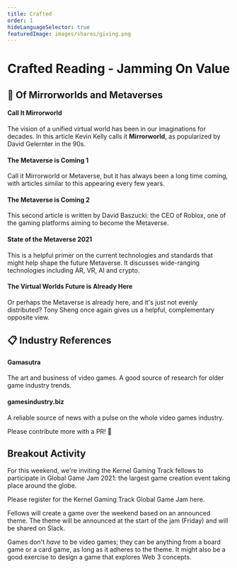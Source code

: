 ```yaml
---
title: Crafted
order: 1
hideLanguageSelector: true
featuredImage: images/shares/giving.png
---
```


# Crafted Reading - Jamming On Value

## 🌌 Of Mirrorworlds and Metaverses

<List>

<Link to="https://www.wired.com/story/mirrorworld-ar-next-big-tech-platform/">

#### Call It Mirrorworld

The vision of a unified virtual world has been in our imaginations for decades. In this article Kevin Kelly calls it **Mirrorworld**, as popularized by David Gelernter in the 90s.

</Link>

<Link to="https://www.forbes.com/sites/cathyhackl/2020/07/05/the-metaverse-is-coming--its-a-very-big-deal/?sh=1781cf2d440f">

#### The Metaverse is Coming 1

Call it Mirrorworld or Metaverse, but it has always been a long time coming, with articles similar to this appearing every few years.

</Link>

<Link to="https://www.wired.co.uk/article/metaverse">

#### The Metaverse is Coming 2

This second article is written by David Baszucki: the CEO of Roblox, one of the gaming platforms aiming to become the Metaverse.

</Link>

<Link to="https://medium.com/the-challenge/state-of-the-metaverse-2021-9f032fed655b">

#### State of the Metaverse 2021

This is a helpful primer on the current technologies and standards that might help shape the future Metaverse. It discusses wide-ranging technologies including AR, VR, AI and crypto.

</Link>

<Link to="https://tonysheng.substack.com/p/the-virtual-worlds-future-is-already">

#### The Virtual Worlds Future is Already Here

Or perhaps the Metaverse is already here, and it's just not evenly distributed? Tony Sheng once again gives us a helpful, complementary opposite view.

</Link>

</List>

## 📋 Industry References

<List>

<Link to="https://gamasutra.com/">

#### Gamasutra

The art and business of video games. A good source of research for older game industry trends.

</Link>

<Link to="https://www.gamesindustry.biz/">

#### gamesindustry.biz

A reliable source of news with a pulse on the whole video games industry.

</Link>

</List>

Please contribute more with a PR! 📝

## Breakout Activity

For this weekend, we're inviting the Kernel Gaming Track fellows to participate in Global Game Jam 2021: the largest game creation event taking place around the globe. 

Please register for the Kernel Gaming Track Global Game Jam <Link to="https://globalgamejam.org/2021/jam-sites/kernel-gaming-guild-game-jam-2021">here</Link>.

Fellows will create a game over the weekend based on an announced theme. The theme will be announced at the start of the jam (Friday) and will be shared on Slack.

Games don't _have_ to be video games; they can be anything from a board game or a card game, as long as it adheres to the theme. It might also be a good exercise to design a game that explores Web 3 concepts.
